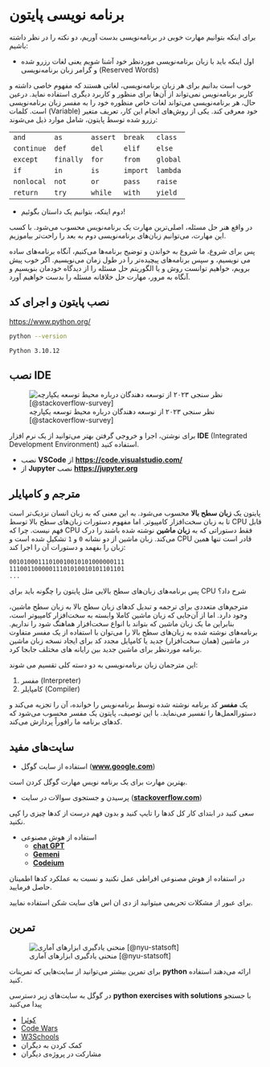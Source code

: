 # برنامه نویسی پایتون {#programming-python}

برای اینکه بتوانیم مهارت خوبی در برنامه‌نویسی بدست آوریم، 
دو نکته را در نظر داشته باشیم:

- اول اینکه باید با زبان برنامه‌نویسی موردنظر خود آشنا شویم
یعنی لغات رزرو شده
[(Reserved Words)]{dir=ltr}
و گرامر زبان برنامه‌نویسی

خوب است بدانیم برای هر زبان برنامه‌نویسی، لغاتی هستند که مفهوم خاصی داشته و 
کاربر برنامه‌نویس نمی‌تواند از آن‌ها برای منظور و کاربرد دیگری استفاده نماید.
درعین حال، هر برنامه‌نویسی می‌تواند لغات خاص منظوره خود را به مفسر زبان
برنامه‌نویسی خود معرفی کند. یکی از روش‌های انجام این کار، تعریف متغیر 
[(Variable)]{dir=ltr}
 است.
 کلمات رزرو شده توسط پایتون، شامل موارد ذیل می‌شوند: 

::: {dir=ltr} :::
|   |   |   |   |   |
|:- |:- |:- |:- |:- |
| `and` | `as` | `assert` | `break` | `class` |
| `continue` | `def` | `del` | `elif` | `else` |
| `except` | `finally` | `for` | `from` | `global` |
| `if` | `in` | `is` | `import` | `lambda` |
| `nonlocal` | `not` | `or` |`pass` | `raise` |
| `return` | `try` | `while` | `with` | `yield` |
::::::

- دوم اینکه، بتوانیم یک داستان بگوئیم!

در واقع هنر حل مسئله، اصلی‌ترین مهارت یک برنامه‌نویس محسوب می‌شود.
با کسب این مهارت، می‌توانیم زبان‌های برنامه‌نویسی دوم به بعد را راحت‌تر بیاموزیم.

پس برای شروع، ما شروع به خواندن و توضیح برنامه‌ها می‌کنیم،
آنگاه برنامه‌های ساده‌ می نویسیم، و سپس برنامه‌های پیچیده‌تر را در طول زمان می‌نویسیم. 
اگر خوب پیش برویم، خواهیم توانست روش و یا الگوریتم حل مسئله را از دیدگاه خودمان بنویسیم 
و آنگاه به مرور، مهارت حل خلاقانه مسئله را بدست خواهیم آورد.


## نصب  پایتون و اجرای کد

[[https://www.python.org/]{dir=ltr}](https://www.python.org/)

```bash
python --version
```
```
Python 3.10.12
```

## نصب IDE


![نظر سنجی ۲۰۲۳ از توسعه دهندگان درباره محیط توسعه یکپارچه [@stackoverflow-survey]](../assets/img/ide.png)


برای نوشتن، اجرا و خروجی گرفتن بهتر می‌توانید از یک نرم افزار 
**IDE** [(Integrated Development Environment)]{dir=ltr}
استفاده کنید.
  
- نصب **VSCode** از **<https://code.visualstudio.com/>**
- نصب [**Jupyter**]{dir=ltr} از **<https://jupyter.org>**


## مترجم و کامپایلر {#interpreter-and-compiler}

پایتون یک **زبان سطح بالا** محسوب می‌شود. به این معنی که به زبان انسان نزدیک‌تر است 
تا به زبان سخت‌افزار کامپیوتر.
اما مفهوم دستورات زبان‌های سطح بالا توسط 
CPU
قابل فهم نیست. چرا که 
CPU
فقط دستوراتی که به **زبان ماشین**  نوشته شده باشند را درک می‌کند.
زبان ماشین از دو نشانه `0` و `1` تشکیل شده است و 
CPU
قادر است تنها همین زبان را بفهمد و دستورات آن را اجرا کند:

```
00101000111010010010101000000111
11100110000011101010010101101101
...
```

پس برنامه‌های زبان‌های سطح بالایی مثل پایتون را چگونه باید برای 
CPU
شرح داد؟

مترجم‌های متعددی برای ترجمه و تبدیل کدهای زبان سطح بالا به زبان سطح ماشین، وجود دارد.
اما از آن‌جایی که زبان ماشین کاملا وابسته به سخت‌افزار کامپیوتر است، 
بنابراین ما یک زبان ماشین که بتواند با انواع سخت‌افزار هماهنگ شود را نداریم. 
برنامه‌های نوشته شده به زبان‌های سطح بالا را می‌توان با استفاده از یک مفسر متفاوت
 در ماشین (همان سخت‌افزار) جدید یا کامپایل مجدد کد برای ایجاد نسخه زبان ماشین 
 برنامه موردنظر برای ماشین جدید بین رایانه های مختلف جابجا کرد.
 
 این مترجمان زبان برنامه‌نویسی به دو دسته کلی تقسیم می شوند:
 
1. مفسر [(Interpreter)]{dir=ltr} 
2. کامپایلر [(Compiler)]{dir=ltr}
 
 یک **مفسر** کد برنامه نوشته شده توسط برنامه‌نویس را خوانده، آن را تجزیه 
 می‌کند و دستورالعمل‌ها را تفسیر می‌نماید. 
 با این توصیف، پایتون یک مفسر محسوب می‌شود که کدهای برنامه ما رافوراً پردازش می‌کند. 
 

## سایت‌های مفید

- استفاده از سایت گوگل
([**www.google.com**](https://www.google.com/))

::: {.remark} :::
 بهترین مهارت برای یک برنامه نویس مهارت گوگل کردن است.
::::::

- پرسیدن و جستجوی سوالات در سایت 
([**stackoverflow.com**](https://stackoverflow.com/))

::: {.remark} :::
سعی کنید در ابتدای کار کل کدها را تایپ کنید و بدون فهم درست از کدها چیزی را کپی نکنید.
::::::


- استفاده از هوش مصنوعی 
  - [**chat GPT**](https://chat.openai.com/)
  - [**Gemeni**](https://gemini.google.com/)
  - [**Codeium**](https://codeium.com/)

::: {.remark} :::
در استفاده از هوش مصنوعی افراطی عمل نکنید و نسبت به عملکرد کدها اطمینان حاصل فرمایید.
::::::

::: {.remark} :::
برای عبور از مشکلات تحریمی میتوانید از دی ان اس های سایت شکن استفاده نمایید.
::::::

## تمرین

![منحنی یادگیری ابزارهای آماری [@nyu-statsoft]](../assets/img/LearningCurve_SPSS-Stata-SAS-JMP-R-Matlab.png)


برای تمرین بیشتر می‌توانید 
از سایت‌هایی که تمرینات
**python**
ارائه می‌دهند استفاده کنید.

با جستجو 
[**python exercises with solutions**]{dir=ltr}
در گوگل به سایت‌های زیر دسترسی پیدا می‌کنید


- [کوئرا](https://quera.org/problemset?order=most-solutions)
- [Code Wars](https://www.codewars.com/dashboard)
- [W3Schools](https://www.w3schools.com/python/default.asp)
- کمک کردن به دیگران
- مشارکت در پروژه‌ی دیگران

